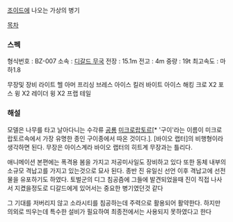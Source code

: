 [[조이드]]에 나오는 가상의 병기

[[목차]]

=== 스펙 ===

형식번호 : BZ-007
소속 : [[디갈드 무국]]
전장 : 15.1m
전고 : 4m
중량 : 19t
최고속도 : 마하1.8

무장및 장비
라이트 헬 아머
프리싱 브레스
아이스 킬러 바이트
아이스 해킹 크로 X2
포스 윙 X2
레이더 윙 X2
프랩 테일

=== 해설 ===
모델은 나무를 타고 날아다니는 수각류 [[공룡]] [[미크로랍토르]][* '구이'라는 이름이 미크로랍토르속에서 가장 유명한 종인 구이종에서 따온 것이다.]. [바이오 랩터]의 비행형이라 생각하면 된다. 무장은 아이스계라 바이오 랩터의 히트계 무장과는 틀리다.

애니메이션 본편에는 폭격용 봄을 가지고 저공미사일도 장비하고 있다 또한 동체 내부의 소규모 격납고를 가지고 있는것으로 묘사 된다. 종반 진 유일신 선언 이후 격납고에 선전물을 유포하기도 하였다. 토벌군의 디그 침공즘에 그들에 발견되었을때 진이 직접 나사서 지켰을정도로 디갈드에게 있어서는 중요한 병기였던것 같다 

그 기대를 저버리지 않고 소라시티를 침공하는데 주력으로 활용되어 활약한다. 하지만 의외로 띄우는데 특수한 설비가 필요하여 최종전에서는 사용되지 못하였다고 한다 
